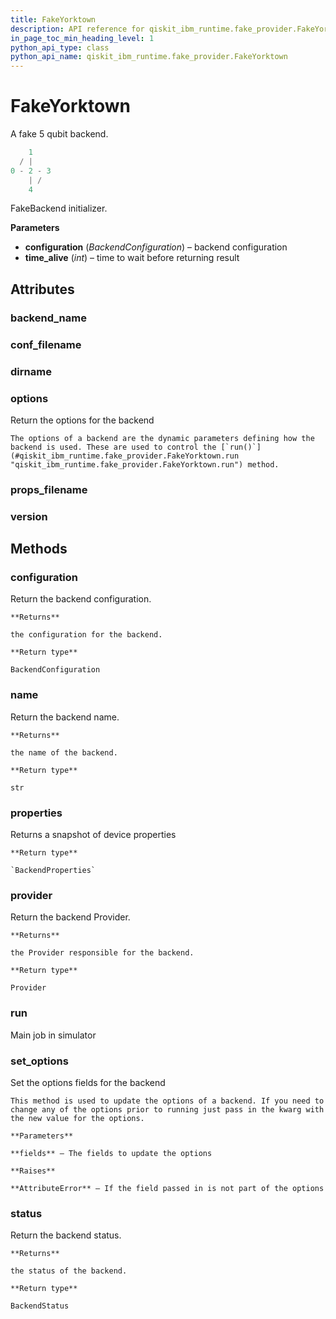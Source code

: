 ```yaml
---
title: FakeYorktown
description: API reference for qiskit_ibm_runtime.fake_provider.FakeYorktown
in_page_toc_min_heading_level: 1
python_api_type: class
python_api_name: qiskit_ibm_runtime.fake_provider.FakeYorktown
---
```


# FakeYorktown

<Class id="qiskit_ibm_runtime.fake_provider.FakeYorktown" isDedicatedPage={true} github="https://github.com/Qiskit/qiskit-ibm-runtime/tree/stable/0.24/qiskit_ibm_runtime/fake_provider/backends/yorktown/fake_yorktown.py#L39-L54" signature="FakeYorktown" modifiers="class">
  A fake 5 qubit backend.

  ```python
      1
    / |
  0 - 2 - 3
      | /
      4
  ```

  FakeBackend initializer.

  **Parameters**

  *   **configuration** (*BackendConfiguration*) – backend configuration
  *   **time\_alive** (*int*) – time to wait before returning result

  ## Attributes

  ### backend\_name

  <Attribute id="qiskit_ibm_runtime.fake_provider.FakeYorktown.backend_name" attributeValue="'fake_yorktown'" />

  ### conf\_filename

  <Attribute id="qiskit_ibm_runtime.fake_provider.FakeYorktown.conf_filename" attributeValue="'conf_yorktown.json'" />

  ### dirname

  <Attribute id="qiskit_ibm_runtime.fake_provider.FakeYorktown.dirname" attributeValue="'/home/runner/work/qiskit-ibm-runtime/qiskit-ibm-runtime/qiskit_ibm_runtime/fake_provider/backends/yorktown'" />

  ### options

  <Attribute id="qiskit_ibm_runtime.fake_provider.FakeYorktown.options">
    Return the options for the backend

    The options of a backend are the dynamic parameters defining how the backend is used. These are used to control the [`run()`](#qiskit_ibm_runtime.fake_provider.FakeYorktown.run "qiskit_ibm_runtime.fake_provider.FakeYorktown.run") method.
  </Attribute>

  ### props\_filename

  <Attribute id="qiskit_ibm_runtime.fake_provider.FakeYorktown.props_filename" attributeValue="'props_yorktown.json'" />

  ### version

  <Attribute id="qiskit_ibm_runtime.fake_provider.FakeYorktown.version" attributeValue="1" />

  ## Methods

  ### configuration

  <Function id="qiskit_ibm_runtime.fake_provider.FakeYorktown.configuration" signature="configuration()">
    Return the backend configuration.

    **Returns**

    the configuration for the backend.

    **Return type**

    BackendConfiguration
  </Function>

  ### name

  <Function id="qiskit_ibm_runtime.fake_provider.FakeYorktown.name" signature="name()">
    Return the backend name.

    **Returns**

    the name of the backend.

    **Return type**

    str
  </Function>

  ### properties

  <Function id="qiskit_ibm_runtime.fake_provider.FakeYorktown.properties" github="https://github.com/Qiskit/qiskit-ibm-runtime/tree/stable/0.24/qiskit_ibm_runtime/fake_provider/fake_qasm_backend.py#L44-L48" signature="properties()">
    Returns a snapshot of device properties

    **Return type**

    `BackendProperties`
  </Function>

  ### provider

  <Function id="qiskit_ibm_runtime.fake_provider.FakeYorktown.provider" signature="provider()">
    Return the backend Provider.

    **Returns**

    the Provider responsible for the backend.

    **Return type**

    Provider
  </Function>

  ### run

  <Function id="qiskit_ibm_runtime.fake_provider.FakeYorktown.run" github="https://github.com/Qiskit/qiskit-ibm-runtime/tree/stable/0.24/qiskit_ibm_runtime/fake_provider/fake_backend.py#L559-L590" signature="run(run_input, **kwargs)">
    Main job in simulator
  </Function>

  ### set\_options

  <Function id="qiskit_ibm_runtime.fake_provider.FakeYorktown.set_options" signature="set_options(**fields)">
    Set the options fields for the backend

    This method is used to update the options of a backend. If you need to change any of the options prior to running just pass in the kwarg with the new value for the options.

    **Parameters**

    **fields** – The fields to update the options

    **Raises**

    **AttributeError** – If the field passed in is not part of the options
  </Function>

  ### status

  <Function id="qiskit_ibm_runtime.fake_provider.FakeYorktown.status" signature="status()">
    Return the backend status.

    **Returns**

    the status of the backend.

    **Return type**

    BackendStatus
  </Function>
</Class>

